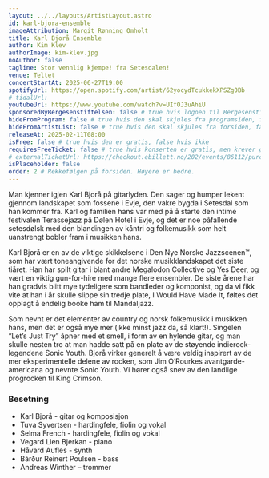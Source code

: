 ```yaml
---
layout: ../../layouts/ArtistLayout.astro
id: karl-bjora-ensemble
imageAttribution: Margit Rønning Omholt
title: Karl Bjorå Ensemble
author: Kim Klev
authorImage: kim-klev.jpg
noAuthor: false
tagline: Stor vennlig kjempe! fra Setesdalen!
venue: Teltet
concertStartAt: 2025-06-27T19:00
spotifyUrl: https://open.spotify.com/artist/62yocydTcukkekXPSZg0Bb
# tidalUrl:
youtubeUrl: https://www.youtube.com/watch?v=UIfOJ3uAhiU
sponsoredByBergesenstiftelsen: false # true hvis logoen til Bergesenstiftelsen skal vises, false hvis ikke
hideFromProgram: false # true hvis den skal skjules fra programsiden, false hvis den skal vises
hideFromArtistList: false # true hvis den skal skjules fra forsiden, false hvis den skal vises
releaseAt: 2025-02-11T08:00
isFree: false # true hvis den er gratis, false hvis ikke
requiresFreeTicket: false # true hvis konserten er gratis, men krever gratisbillett
# externalTicketUrl: https://checkout.ebillett.no/202/events/86112/purchase/setup
isPlaceholder: false
order: 2 # Rekkefølgen på forsiden. Høyere er bedre.
---
```


Man kjenner igjen Karl Bjorå på gitarlyden. Den sager og humper lekent gjennom landskapet som fossene i Evje, den vakre bygda i Setesdal som han kommer fra. Karl og familien hans var med på å starte den intime festivalen Terassejazz på Dølen Hotel i Evje, og det er noe påfallende setesdølsk med den blandingen av kåntri og folkemusikk som helt uanstrengt bobler fram i musikken hans.

Karl Bjorå er en av de viktige skikkelsene i Den Nye Norske Jazzscenen™, som har vært toneangivende for det norske musikklandskapet det siste tiåret. Han har spilt gitar i blant andre Megalodon Collective og Yes Deer, og vært en viktig gun-for-hire med mange flere ensembler. De siste årene har han gradvis blitt mye tydeligere som bandleder og komponist, og da vi fikk vite at han i år skulle slippe sin tredje plate, I Would Have Made It, føltes det opplagt å endelig booke ham til Mandaljazz.

Som nevnt er det elementer av country og norsk folkemusikk i musikken hans, men det er også mye mer (ikke minst jazz da, så klart!). Singelen “Let’s Just Try” åpner med et smell, i form av en hylende gitar, og man skulle nesten tro at man hadde satt på en plate av de støyende indierock-legendene Sonic Youth. Bjorå virker generelt å være veldig inspirert av de mer eksperimentelle delene av rocken, som Jim O’Rourkes avantgarde-americana og nevnte Sonic Youth. Vi hører også snev av den landlige progrocken til King Crimson.

### Besetning

- Karl Bjorå - gitar og komposisjon
- Tuva Syvertsen - hardingfele, fiolin og vokal
- Selma French - hardingfele, fiolin og vokal
- Vegard Lien Bjerkan - piano
- Håvard Aufles - synth
- Bárður Reinert Poulsen - bass
- Andreas Winther – trommer
